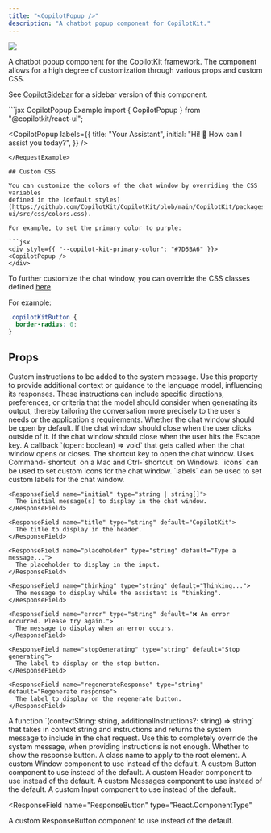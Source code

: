 ```yaml
---
title: "<CopilotPopup />"
description: "A chatbot popup component for CopilotKit."
---
```


<img referrerPolicy="no-referrer-when-downgrade" src="https://static.scarf.sh/a.png?x-pxid=a9b290bb-38f9-4518-ac3b-8f54fdbf43be" />

A chatbot popup component for the CopilotKit framework. The component allows for a high degree
of customization through various props and custom CSS.

See [CopilotSidebar](./CopilotSidebar) for a sidebar version of this component.

<RequestExample>
  ```jsx CopilotPopup Example
  import { CopilotPopup } from "@copilotkit/react-ui";

  <CopilotPopup
    labels={{
      title: "Your Assistant",
      initial: "Hi! 👋 How can I assist you today?",
    }}
  />
  ```
</RequestExample>

## Custom CSS

You can customize the colors of the chat window by overriding the CSS variables
defined in the [default styles](https://github.com/CopilotKit/CopilotKit/blob/main/CopilotKit/packages/react-ui/src/css/colors.css).

For example, to set the primary color to purple:

```jsx
<div style={{ "--copilot-kit-primary-color": "#7D5BA6" }}>
  <CopilotPopup />
</div>
```

To further customize the chat window, you can override the CSS classes defined
[here](https://github.com/CopilotKit/CopilotKit/blob/main/CopilotKit/packages/react-ui/src/css/).

For example:

```css
.copilotKitButton {
  border-radius: 0;
}
```

## Props

<ResponseField name="instructions" type="string">
  Custom instructions to be added to the system message. Use this property to
  provide additional context or guidance to the language model, influencing its
  responses. These instructions can include specific directions, preferences, or
  criteria that the model should consider when generating its output, thereby
  tailoring the conversation more precisely to the user's needs or the
  application's requirements.
</ResponseField>

<ResponseField name="defaultOpen" type="boolean" default="false">
  Whether the chat window should be open by default.
</ResponseField>

<ResponseField name="clickOutsideToClose" type="boolean" default="true">
  If the chat window should close when the user clicks outside of it.
</ResponseField>

<ResponseField name="hitEscapeToClose" type="boolean" default="true">
  If the chat window should close when the user hits the Escape key.
</ResponseField>

<ResponseField name="onSetOpen" type="function">
  A callback `(open: boolean) => void` that gets called when the chat window
  opens or closes.
</ResponseField>

<ResponseField name="shortcut" type="string" default="e">
  The shortcut key to open the chat window. Uses Command-`shortcut` on a Mac and
  Ctrl-`shortcut` on Windows.
</ResponseField>

<ResponseField name="icons" type="CopilotChatIcons">
  `icons` can be used to set custom icons for the chat window.
</ResponseField>

<ResponseField name="labels" type="CopilotChatLabels">
  `labels` can be used to set custom labels for the chat window.
  <Expandable title="CopilotChatLabels">

    <ResponseField name="initial" type="string | string[]">
      The initial message(s) to display in the chat window.
    </ResponseField>

    <ResponseField name="title" type="string" default="CopilotKit">
      The title to display in the header.
    </ResponseField>

    <ResponseField name="placeholder" type="string" default="Type a message...">
      The placeholder to display in the input.
    </ResponseField>

    <ResponseField name="thinking" type="string" default="Thinking...">
      The message to display while the assistant is "thinking".
    </ResponseField>

    <ResponseField name="error" type="string" default="❌ An error occurred. Please try again.">
      The message to display when an error occurs.
    </ResponseField>

    <ResponseField name="stopGenerating" type="string" default="Stop generating">
      The label to display on the stop button.
    </ResponseField>

    <ResponseField name="regenerateResponse" type="string" default="Regenerate response">
      The label to display on the regenerate button.
    </ResponseField>

  </Expandable>
</ResponseField>

<ResponseField name="makeSystemMessage" type="SystemMessageFunction">
  A function `(contextString: string, additionalInstructions?: string) =>
  string` that takes in context string and instructions and returns the system
  message to include in the chat request. Use this to completely override the
  system message, when providing instructions is not enough.
</ResponseField>

<ResponseField name="showResponseButton" type="boolean" default="true">
  Whether to show the response button.
</ResponseField>

<ResponseField name="className" type="string">
  A class name to apply to the root element.
</ResponseField>

<ResponseField name="Window" type="React.ComponentType<WindowProps>">
  A custom Window component to use instead of the default.
</ResponseField>

<ResponseField name="Button" type="React.ComponentType<ButtonProps>">
  A custom Button component to use instead of the default.
</ResponseField>

<ResponseField name="Header" type="React.ComponentType<HeaderProps>">
  A custom Header component to use instead of the default.
</ResponseField>

<ResponseField name="Messages" type="React.ComponentType<MessagesProps>">
  A custom Messages component to use instead of the default.
</ResponseField>

<ResponseField name="Input" type="React.ComponentType<InputProps>">
  A custom Input component to use instead of the default.
</ResponseField>

<ResponseField
  name="ResponseButton"
  type="React.ComponentType<ResponseButtonProps>"
>
  A custom ResponseButton component to use instead of the default.
</ResponseField>
